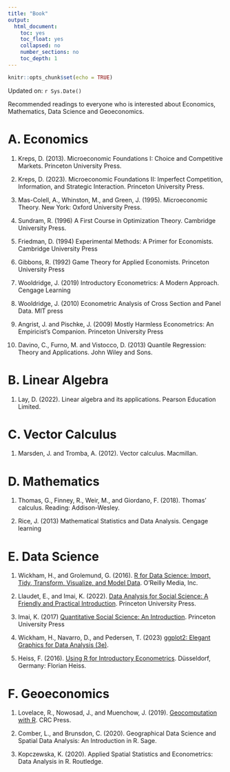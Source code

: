 ```yaml
---
title: "Book"
output:
  html_document:
    toc: yes
    toc_float: yes
    collapsed: no
    number_sections: no
    toc_depth: 1
---
```


```r
knitr::opts_chunk$set(echo = TRUE)
```

Updated on: `r Sys.Date()`

Recommended readings to everyone who is interested about Economics, Mathematics, Data Science and Geoeconomics.

# A. Economics

1.  Kreps, D. (2013). Microeconomic Foundations I: Choice and Competitive Markets. Princeton University Press.

2.  Kreps, D. (2023). Microeconomic Foundations II: Imperfect Competition, Information, and Strategic Interaction. Princeton University Press.

3.  Mas-Colell, A., Whinston, M., and Green, J. (1995). Microeconomic Theory. New York: Oxford University Press.

4.  Sundram, R. (1996) A First Course in Optimization Theory. Cambridge University Press.

5.  Friedman, D. (1994) Experimental Methods: A Primer for Economists. Cambridge University Press

6.  Gibbons, R. (1992) Game Theory for Applied Economists. Princeton University Press

7.  Wooldridge, J. (2019) Introductory Econometrics: A Modern Approach. Cengage Learning

8.  Wooldridge, J. (2010) Econometric Analysis of Cross Section and Panel Data. MIT press

9.  Angrist, J. and Pischke, J. (2009) Mostly Harmless Econometrics: An Empiricist's Companion. Princeton University Press

10. Davino, C., Furno, M. and Vistocco, D. (2013) Quantile Regression: Theory and Applications. John Wiley and Sons.

# B. Linear Algebra

1.  Lay, D. (2022). Linear algebra and its applications. Pearson Education Limited.

# C. Vector Calculus

1.  Marsden, J. and Tromba, A. (2012). Vector calculus. Macmillan.

# D. Mathematics

1.  Thomas, G., Finney, R., Weir, M., and Giordano, F. (2018). Thomas' calculus. Reading: Addison-Wesley.

2.  Rice, J. (2013) Mathematical Statistics and Data Analysis. Cengage learning

# E. Data Science

1.  Wickham, H., and Grolemund, G. (2016). [R for Data Science: Import, Tidy, Transform, Visualize, and Model Data](https://r4ds.had.co.nz/index.html). O'Reilly Media, Inc.

2.  Llaudet, E., and Imai, K. (2022). [Data Analysis for Social Science: A Friendly and Practical Introduction](https://press.princeton.edu/books/hardcover/9780691199429/data-analysis-for-social-science). Princeton University Press.

3.  Imai, K. (2017) [Quantitative Social Science: An Introduction](https://press.princeton.edu/books/paperback/9780691175461/quantitative-social-science). Princeton University Press

4.  Wickham, H., Navarro, D., and Pedersen, T. (2023) [ggplot2: Elegant Graphics for Data Analysis (3e)](https://ggplot2-book.org/).

5.  Heiss, F. (2016). [Using R for Introductory Econometrics](http://www.urfie.net/?fbclid=IwAR0Iax1Am67ZTTUmaCf_zE7ObMVrcAZ-2hEsuJMErMCyi3qvlQ4WC9wttbI). Düsseldorf, Germany: Florian Heiss.

# F. Geoeconomics

1.  Lovelace, R., Nowosad, J., and Muenchow, J. (2019). [Geocomputation with R](https://r.geocompx.org/index.html). CRC Press.

2.  Comber, L., and Brunsdon, C. (2020). Geographical Data Science and Spatial Data Analysis: An Introduction in R. Sage.

3.  Kopczewska, K. (2020). Applied Spatial Statistics and Econometrics: Data Analysis in R. Routledge.
